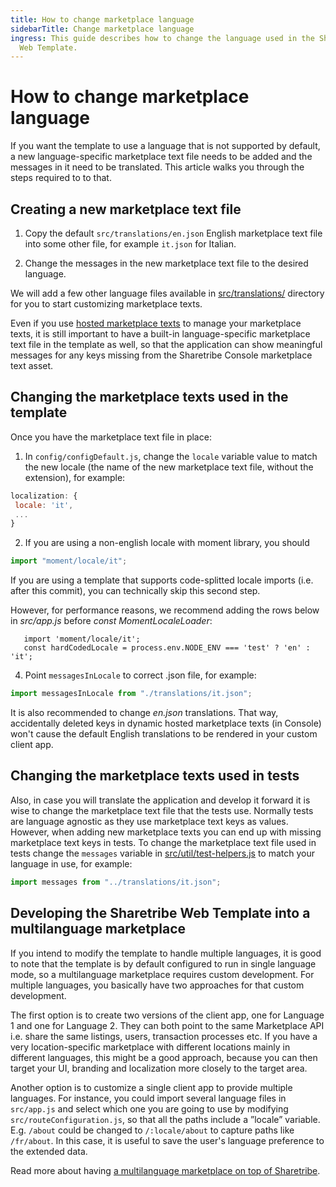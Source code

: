 ```yaml
---
title: How to change marketplace language
sidebarTitle: Change marketplace language
ingress: This guide describes how to change the language used in the Sharetribe
  Web Template.
---
```



# How to change marketplace language

If you want the template to use a language that is not supported by
default, a new language-specific marketplace text file needs to be added
and the messages in it need to be translated. This article walks you
through the steps required to to that.

## Creating a new marketplace text file

1. Copy the default `src/translations/en.json` English marketplace text
   file into some other file, for example `it.json` for Italian.

2. Change the messages in the new marketplace text file to the desired
   language.

<Callout>

We will add a few other language files available in
[src/translations/](https://github.com/sharetribe/web-template/tree/master/src/translations)
directory for you to start customizing marketplace texts.

</Callout>

Even if you use
[hosted marketplace texts](/template/hosted-marketplace-texts/) to
manage your marketplace texts, it is still important to have a built-in
language-specific marketplace text file in the template as well, so that
the application can show meaningful messages for any keys missing from
the Sharetribe Console marketplace text asset.

## Changing the marketplace texts used in the template

Once you have the marketplace text file in place:

1. In `config/configDefault.js`, change the `locale` variable value to
   match the new locale (the name of the new marketplace text file,
   without the extension), for example:

```js
localization: {
 locale: 'it',
 ...
}
```

2. If you are using a non-english locale with moment library, you should

```js
import "moment/locale/it";
```

<Callout>

If you are using a template that supports code-splitted locale imports
(i.e. after this commit), you can technically skip this second step.

However, for performance reasons, we recommend adding the rows below in
_src/app.js_ before _const MomentLocaleLoader_:

```
   import 'moment/locale/it';
   const hardCodedLocale = process.env.NODE_ENV === 'test' ? 'en' : 'it';
```

</Callout>

4.  Point `messagesInLocale` to correct .json file, for example:

```js
import messagesInLocale from "./translations/it.json";
```

It is also recommended to change _en.json_ translations. That way,
accidentally deleted keys in dynamic hosted marketplace texts (in
Console) won't cause the default English translations to be rendered in
your custom client app.

## Changing the marketplace texts used in tests

Also, in case you will translate the application and develop it forward
it is wise to change the marketplace text file that the tests use.
Normally tests are language agnostic as they use marketplace text keys
as values. However, when adding new marketplace texts you can end up
with missing marketplace text keys in tests. To change the marketplace
text file used in tests change the `messages` variable in
[src/util/test-helpers.js](https://github.com/sharetribe/web-template/blob/master/src/util/test-helpers.js)
to match your language in use, for example:

```js
import messages from "../translations/it.json";
```

## Developing the Sharetribe Web Template into a multilanguage marketplace

If you intend to modify the template to handle multiple languages, it is
good to note that the template is by default configured to run in single
language mode, so a multilanguage marketplace requires custom
development. For multiple languages, you basically have two approaches
for that custom development.

The first option is to create two versions of the client app, one for
Language 1 and one for Language 2. They can both point to the same
Marketplace API i.e. share the same listings, users, transaction
processes etc. If you have a very location-specific marketplace with
different locations mainly in different languages, this might be a good
approach, because you can then target your UI, branding and localization
more closely to the target area.

Another option is to customize a single client app to provide multiple
languages. For instance, you could import several language files in
`src/app.js` and select which one you are going to use by modifying
`src/routeConfiguration.js`, so that all the paths include a ”locale”
variable. E.g. `/about` could be changed to `/:locale/about` to capture
paths like `/fr/about`. In this case, it is useful to save the user's
language preference to the extended data.

Read more about having
[a multilanguage marketplace on top of Sharetribe](/concepts/marketplace-texts/#can-i-have-a-multilanguage-marketplace).
